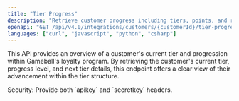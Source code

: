 ```yaml
---
title: "Tier Progress"
description: "Retrieve customer progress including tiers, points, and referrals."
openapi: "GET /api/v4.0/integrations/customers/{customerId}/tier-progress"
languages: ["curl", "javascript", "python", "csharp"]
---
```


This API provides an overview of a customer's current tier and progression within Gameball's loyalty program. By retrieving the customer's current tier, progress level, and next tier details, this endpoint offers a clear view of their advancement within the tier structure.


<Info>
Security: Provide both `apikey` and `secretkey` headers.
</Info>
